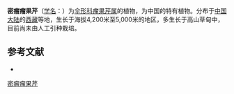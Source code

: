 {{NoteTA|G1=LS}}
{{Speciesbox
| name = 密瘤瘤果芹
| status = 
| status_system = 
| image = 
| genus = Trachydium
| species = verrucosum
| authority = Shan et Pu
}}

'''密瘤瘤果芹'''（[[学名|学名]]：{{lang|la|''Trachydium verrucosum''}}）为[[伞形科|伞形科]][[瘤果芹属|瘤果芹属]]的植物，为中国的特有植物。分布于[[中国大陆|中国大陆]]的[[西藏|西藏]]等地，生长于海拔4,200米至5,000米的地区，多生长于高山草甸中，目前尚未由人工引种栽培。

== 参考文献 ==
<div class="references-small">
* {{cite web| url =http://www.bioinfo.cn/db05/KmzwSpecies.php?action=view&id=23149| title =密瘤瘤果芹| work =《中国高等植物数据库全库》| publisher =中国科学院微生物研究所| author =昆明植物研究所| accessdate =2009-02-26| deadurl =yes| archiveurl =https://web.archive.org/web/20160305082611/http://www.bioinfo.cn/db05/KmzwSpecies.php?action=view&id=23149| archivedate =2016-03-05}}
</div>
{{Taxonbar|from=Q15232612}}

[[Category:瘤果芹属|密瘤瘤果芹]]


{{Apiales-stub}}
